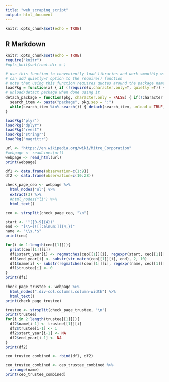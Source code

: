 ```yaml
---
title: "web_scraping_script"
output: html_document
---
```


```r
knitr::opts_chunk$set(echo = TRUE)
```

## R Markdown

```r
knitr::opts_chunk$set(echo = TRUE)
require("knitr")
#opts_knit$set(root.dir = )
```

```r
# use this function to conveniently load libraries and work smoothly with knitting
# can add quietly=T option to the require() function
# note that using this function requires quotes around the package name, as you would when installing packages.
loadPkg = function(x) { if (!require(x,character.only=T, quietly =T)) { install.packages(x,dep=T,repos="http://cran.us.r-project.org"); if(!require(x,character.only=T)) stop("Package not found") } }
# unload/detact package when done using it 
detach_package = function(pkg, character.only = FALSE) { if(!character.only) { pkg <- deparse(substitute(pkg)) } 
  search_item <- paste("package", pkg,sep = ":") 
  while(search_item %in% search()) { detach(search_item, unload = TRUE, character.only = TRUE) } 
}
```

```r
loadPkg('plyr')
loadPkg("dplyr")
loadPkg("rvest")
loadPkg("stringr")
loadPkg("magrittr")
```

``` r
url <- "https://en.wikipedia.org/wiki/Mitre_Corporation"
#webpage <- readLines(url)
webpage <- read_html(url)
print(webpage)
```

``` r
df1 <- data.frame(observation=c(1:9))
df2 <- data.frame(observation=c(10:28))
```

```r
check_page_ceo <- webpage %>%
  html_nodes("ul") %>%
  extract(3) %>%
  #html_nodes("li") %>%
  html_text()

ceo <- strsplit(check_page_ceo, "\n")

start <- '^([0-9]{4})'
end <- "[\\–]([[:alnum:]]{4,})"
name <- "\\s.*$"
print(ceo)

for(i in 1:length(ceo[[1]])){
  print(ceo[[1]][i])
  df1$start_year[i] <- regmatches(ceo[[1]][i], regexpr(start, ceo[[1]][i]))
  df1$end_year[i] <- substr(str_match(ceo[[1]][i], end), 2, 10)
  df1$name[i] <- substr(regmatches(ceo[[1]][i], regexpr(name, ceo[[1]][i])),2,100)
  df1$trustee[i] <- 0
}
print(df1)
```

```r
check_page_trustee <- webpage %>%
  html_nodes(".div-col.columns.column-width") %>%
  html_text()
print(check_page_trustee)

trustee <- strsplit(check_page_trustee, "\n")
print(trustee)
for(i in 2:length(trustee[[1]])){
  df2$name[i-1] <- trustee[[1]][i]
  df2$trustee[i-1] <- 1
  df2$start_year[i-1] <- NA
  df2$end_year[i-1] <- NA
}
print(df2)
```

```r
ceo_trustee_combined <- rbind(df1, df2)

ceo_trustee_combined <- ceo_trustee_combined %>%
  arrange(name) 
print(ceo_trustee_combined)
```